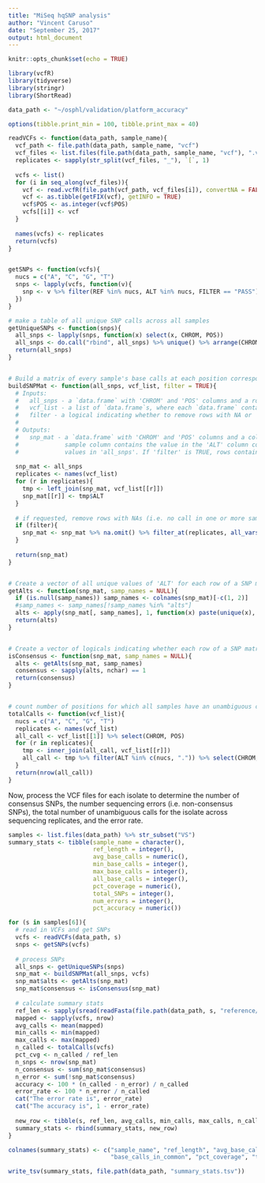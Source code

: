 ```yaml
---
title: "MiSeq hqSNP analysis"
author: "Vincent Caruso"
date: "September 25, 2017"
output: html_document
---
```


```r
knitr::opts_chunk$set(echo = TRUE)
```

```r

library(vcfR)
library(tidyverse)
library(stringr)
library(ShortRead)

data_path <- "~/osphl/validation/platform_accuracy"

options(tibble.print_min = 100, tibble.print_max = 40)

```


```r

readVCFs <- function(data_path, sample_name){
  vcf_path <- file.path(data_path, sample_name, "vcf")
  vcf_files <- list.files(file.path(data_path, sample_name, "vcf"), ".vcf.gz$")
  replicates <- sapply(str_split(vcf_files, "_"), `[`, 1)
  
  vcfs <- list()
  for (i in seq_along(vcf_files)){
    vcf <- read.vcfR(file.path(vcf_path, vcf_files[i]), convertNA = FALSE)
    vcf <- as.tibble(getFIX(vcf), getINFO = TRUE)
    vcf$POS <- as.integer(vcf$POS)
    vcfs[[i]] <- vcf
  }
  
  names(vcfs) <- replicates
  return(vcfs)
}


getSNPs <- function(vcfs){
  nucs = c("A", "C", "G", "T")
  snps <- lapply(vcfs, function(v){
    snp <- v %>% filter(REF %in% nucs, ALT %in% nucs, FILTER == "PASS")
  })
}


```


```r

# make a table of all unique SNP calls across all samples
getUniqueSNPs <- function(snps){
  all_snps <- lapply(snps, function(x) select(x, CHROM, POS))
  all_snps <- do.call("rbind", all_snps) %>% unique() %>% arrange(CHROM, POS)  
  return(all_snps)
}


# Build a matrix of every sample's base calls at each position corresponding to a SNP in any sample
buildSNPMat <- function(all_snps, vcf_list, filter = TRUE){
  # Inputs:
  #   all_snps - a `data.frame` with 'CHROM' and 'POS' columns and a row for each SNP to be included in the matrix
  #   vcf_list - a list of `data.frame`s, where each `data.frame` contains the vcf table for one sample
  #   filter - a logical indicating whether to remove rows with NA or 'N' from the output `data.frame`
  #
  # Outputs:
  #   snp_mat - a `data.frame` with 'CHROM' and 'POS' columns and a column for each sample in 'vcf_list'. Each
  #             sample column contains the value in the 'ALT' column corresponding to the 'CHROM' and 'POS'
  #             values in 'all_snps'. If 'filter' is TRUE, rows containing NA or 'N' will be removed.
  
  snp_mat <- all_snps
  replicates <- names(vcf_list)
  for (r in replicates){
    tmp <- left_join(snp_mat, vcf_list[[r]])
    snp_mat[[r]] <- tmp$ALT
  }
  
  # if requested, remove rows with NAs (i.e. no call in one or more samples) or ambiguous calls ("N")
  if (filter){
    snp_mat <- snp_mat %>% na.omit() %>% filter_at(replicates, all_vars(. != "N"))
  }
  
  return(snp_mat)
}


# Create a vector of all unique values of 'ALT' for each row of a SNP matrix
getAlts <- function(snp_mat, samp_names = NULL){
  if (is.null(samp_names)) samp_names <- colnames(snp_mat)[-c(1, 2)]
  #samp_names <- samp_names[!samp_names %in% "alts"]
  alts <- apply(snp_mat[, samp_names], 1, function(x) paste(unique(x), collapse = ","))
  return(alts)
}


# Create a vector of logicals indicating whether each row of a SNP matrix has a consensus call or not
isConsensus <- function(snp_mat, samp_names = NULL){
  alts <- getAlts(snp_mat, samp_names)
  consensus <- sapply(alts, nchar) == 1
  return(consensus)
}


# count number of positions for which all samples have an unambiguous call
totalCalls <- function(vcf_list){
  nucs = c("A", "C", "G", "T")
  replicates <- names(vcf_list)
  all_call <- vcf_list[[1]] %>% select(CHROM, POS)
  for (r in replicates){
    tmp <- inner_join(all_call, vcf_list[[r]])
    all_call <- tmp %>% filter(ALT %in% c(nucs, ".")) %>% select(CHROM, POS)
  }
  return(nrow(all_call))
}


```

Now, process the VCF files for each isolate to determine the number of consensus SNPs, the number sequencing errors (i.e. non-consensus SNPs), the total number of unambiguous calls for the isolate across sequencing replicates, and the error rate.
```r

samples <- list.files(data_path) %>% str_subset("VS")
summary_stats <- tibble(sample_name = character(),
                        ref_length = integer(),
                        avg_base_calls = numeric(),
                        min_base_calls = integer(),
                        max_base_calls = integer(),
                        all_base_calls = integer(),
                        pct_coverage = numeric(),
                        total_SNPs = integer(),
                        num_errors = integer(),
                        pct_accuracy = numeric())

for (s in samples[6]){
  # read in VCFs and get SNPs
  vcfs <- readVCFs(data_path, s)
  snps <- getSNPs(vcfs)
  
  # process SNPs
  all_snps <- getUniqueSNPs(snps)
  snp_mat <- buildSNPMat(all_snps, vcfs)
  snp_mat$alts <- getAlts(snp_mat)
  snp_mat$consensus <- isConsensus(snp_mat)
  
  # calculate summary stats
  ref_len <- sapply(sread(readFasta(file.path(data_path, s, "reference/reference.fasta"))), nchar) %>% sum()
  mapped <- sapply(vcfs, nrow)
  avg_calls <- mean(mapped)
  min_calls <- min(mapped)
  max_calls <- max(mapped)
  n_called <- totalCalls(vcfs)
  pct_cvg <- n_called / ref_len
  n_snps <- nrow(snp_mat)
  n_consensus <- sum(snp_mat$consensus)
  n_error <- sum(!snp_mat$consensus)
  accuracy <- 100 * (n_called - n_error) / n_called
  error_rate <- 100 * n_error / n_called
  cat("The error rate is", error_rate)
  cat("The accuracy is", 1 - error_rate)  
  
  new_row <- tibble(s, ref_len, avg_calls, min_calls, max_calls, n_called, pct_cvg, n_snps, n_error, accuracy)
  summary_stats <- rbind(summary_stats, new_row)
}

colnames(summary_stats) <- c("sample_name", "ref_length", "avg_base_calls", "min_base_calls", "max_base_calls",
                             "base_calls_in_common", "pct_coverage", "total_SNPs", "num_errors", "pct_accuracy")

write_tsv(summary_stats, file.path(data_path, "summary_stats.tsv"))

```

